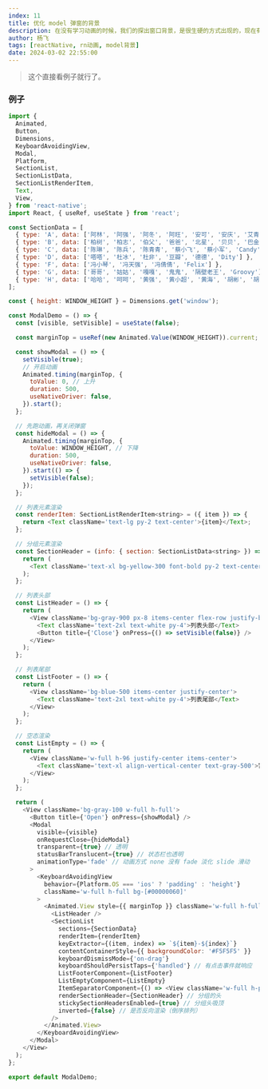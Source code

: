 ```yaml
---
index: 11
title: 优化 model 弹窗的背景
description: 在没有学习动画的时候，我们的探出窗口背景，是很生硬的方式出现的，现在有了动画方面的知识之后，就可以优化一下显示效果。
author: 杨飞
tags: [reactNative, rn动画, model背景]
date: 2024-03-02 22:55:00
---
```


<div className='h-2' />

> 这个直接看例子就行了。

### 例子

```javascript
import {
  Animated,
  Button,
  Dimensions,
  KeyboardAvoidingView,
  Modal,
  Platform,
  SectionList,
  SectionListData,
  SectionListRenderItem,
  Text,
  View,
} from 'react-native';
import React, { useRef, useState } from 'react';

const SectionData = [
  { type: 'A', data: ['阿林', '阿强', '阿冬', '阿旺', '安可', '安庆', '艾青', 'Alex'] },
  { type: 'B', data: ['柏树', '柏志', '伯父', '爸爸', '北星', '贝贝', '巴金', 'Blues'] },
  { type: 'C', data: ['陈琳', '陈兵', '陈青青', '蔡小飞', '蔡小军', 'Candy', 'Clinla', 'CoCo'] },
  { type: 'D', data: ['嗒嗒', '杜冰', '杜非', '豆瓣', '德德', 'Dity'] },
  { type: 'F', data: ['冯小琴', '冯天强', '冯倩倩', 'Felix'] },
  { type: 'G', data: ['哥哥', '姑姑', '嘎嘎', '鬼鬼', '隔壁老王', 'Groovy'] },
  { type: 'H', data: ['哈哈', '呵呵', '黄强', '黄小超', '黄海', '胡彬', '胡丽丽'] },
];

const { height: WINDOW_HEIGHT } = Dimensions.get('window');

const ModalDemo = () => {
  const [visible, setVisible] = useState(false);

  const marginTop = useRef(new Animated.Value(WINDOW_HEIGHT)).current;

  const showModal = () => {
    setVisible(true);
    // 开启动画
    Animated.timing(marginTop, {
      toValue: 0, // 上升
      duration: 500,
      useNativeDriver: false,
    }).start();
  };

  // 先跑动画，再关闭弹窗
  const hideModal = () => {
    Animated.timing(marginTop, {
      toValue: WINDOW_HEIGHT, // 下降
      duration: 500,
      useNativeDriver: false,
    }).start(() => {
      setVisible(false);
    });
  };

  // 列表元素渲染
  const renderItem: SectionListRenderItem<string> = ({ item }) => {
    return <Text className='text-lg py-2 text-center'>{item}</Text>;
  };

  // 分组元素渲染
  const SectionHeader = (info: { section: SectionListData<string> }) => {
    return (
      <Text className='text-xl bg-yellow-300 font-bold py-2 text-center'>{info.section.type}</Text>
    );
  };

  // 列表头部
  const ListHeader = () => {
    return (
      <View className='bg-gray-900 px-8 items-center flex-row justify-between'>
        <Text className='text-2xl text-white py-4'>列表头部</Text>
        <Button title={'Close'} onPress={() => setVisible(false)} />
      </View>
    );
  };

  // 列表尾部
  const ListFooter = () => {
    return (
      <View className='bg-blue-500 items-center justify-center'>
        <Text className='text-2xl text-white py-4'>列表尾部</Text>
      </View>
    );
  };

  // 空态渲染
  const ListEmpty = () => {
    return (
      <View className='w-full h-96 justify-center items-center'>
        <Text className='text-xl align-vertical-center text-gray-500'>暂时没有数据</Text>
      </View>
    );
  };

  return (
    <View className='bg-gray-100 w-full h-full'>
      <Button title={'Open'} onPress={showModal} />
      <Modal
        visible={visible}
        onRequestClose={hideModal}
        transparent={true} // 透明
        statusBarTranslucent={true} // 状态栏也透明
        animationType='fade' // 动画方式 none 没有 fade 淡化 slide 滑动
      >
        <KeyboardAvoidingView
          behavior={Platform.OS === 'ios' ? 'padding' : 'height'}
          className='w-full h-full bg-[#00000060]'
        >
          <Animated.View style={{ marginTop }} className='w-full h-full pt-[30%]'>
            <ListHeader />
            <SectionList
              sections={SectionData}
              renderItem={renderItem}
              keyExtractor={(item, index) => `${item}-${index}`}
              contentContainerStyle={{ backgroundColor: '#F5F5F5' }}
              keyboardDismissMode={'on-drag'}
              keyboardShouldPersistTaps={'handled'} // 有点击事件就响应
              ListFooterComponent={ListFooter}
              ListEmptyComponent={ListEmpty}
              ItemSeparatorComponent={() => <View className='w-full h-px bg-gray-400' />} // 分割线渲染组件
              renderSectionHeader={SectionHeader} // 分组的头
              stickySectionHeadersEnabled={true} // 分组头吸顶
              inverted={false} // 是否反向渲染（倒序排列）
            />
          </Animated.View>
        </KeyboardAvoidingView>
      </Modal>
    </View>
  );
};

export default ModalDemo;
```
